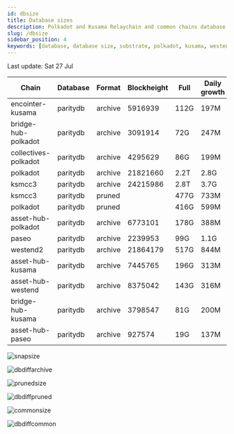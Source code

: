 ```yaml
---
id: dbsize
title: Database sizes
description: Polkadot and Kusama Relaychain and common chains database sizes
slug: /dbsize
sidebar_position: 4
keywords: [database, database size, substrate, polkadot, kusama, westend]
---
```



Last update: Sat 27 Jul

| Chain    | Database   | Format | Blockheight | Full         | Daily growth |
| ------------------------| ----------- | -------- | ------- | ---------- | ----- | 
| encointer-kusama | paritydb | archive | 5916939 | 112G | 197M |
| bridge-hub-polkadot | paritydb | archive | 3091914 | 72G | 247M |
| collectives-polkadot | paritydb | archive | 4295629 | 86G | 199M |
| polkadot | paritydb | archive | 21821660 | 2.2T | 2.8G |
| ksmcc3 | paritydb | archive | 24215986 | 2.8T | 3.7G |
| ksmcc3 | paritydb | pruned |  | 477G | 733M |
| polkadot | paritydb | pruned |  | 416G | 599M |
| asset-hub-polkadot | paritydb | archive | 6773101 | 178G | 388M |
| paseo | paritydb | archive | 2239953 | 99G | 1.1G |
| westend2 | paritydb | archive | 21864179 | 517G | 844M |
| asset-hub-kusama | paritydb | archive | 7445765 | 196G | 313M |
| asset-hub-westend | paritydb | archive | 8375042 | 143G | 316M |
| bridge-hub-kusama | paritydb | archive | 3798547 | 81G | 200M |
| asset-hub-paseo | paritydb | archive | 927574 | 19G | 137M |

![snapsize](/img/archivesize.png)

![dbdiffarchive](/img/dbdiffrelay.png)

![prunedsize](/img/prunedsize.png)

![dbdiffpruned](/img/dbdiffpruned.png)

![commonsize](/img/commonsize.png)

![dbdiffcommon](/img/dbdiffcommon.png)
